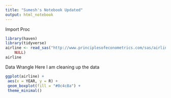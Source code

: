 ```yaml
---
title: "Sumesh's Notebook Updated"
output: html_notebook
---
```


Import Proc

```r
library(haven)
library(tidyverse)
airline <- read_sas("http://www.principlesofeconometrics.com/sas/airline.sas7bdat", 
    NULL)
airline
```

Data Wrangle
Here I am cleaning up the data

```r
ggplot(airline) +
 aes(x = YEAR, y = R) +
 geom_boxplot(fill = "#0c4c8a") +
 theme_minimal()
```

